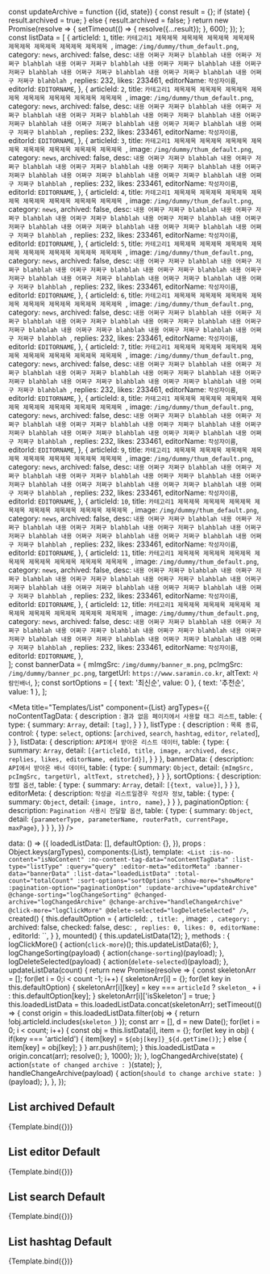 const updateArchive = function ({id, state}) {
  const result = {};
  if (state) {
    result.archived = true;
  } else {
    result.archived = false;
  }
  return new Promise(resolve => {
    setTimeout(() => {
      resolve({...result});
    }, 600);
  });
};
const listData = [
  {
    articleId: `1`,
    title: `카테고리1 제목제목 제목제목 제목제목 제목제목 제목제목 제목제목 제목제목 제목제목 `,
    image: `/img/dummy/thum_default.png`,
    category: `news`,
    archived: false,
    desc: `내용 어쩌구 저쩌구 blahblah 내용 어쩌구 저쩌구 blahblah 내용 어쩌구 저쩌구 blahblah 내용 어쩌구 저쩌구 blahblah 내용 어쩌구 저쩌구 blahblah 내용 어쩌구 저쩌구 blahblah 내용 어쩌구 저쩌구 blahblah 내용 어쩌구 저쩌구 blahblah `,
    replies: 232,
    likes: 233461,
    editorName: `작성자이름`,
    editorId: `EDITORNAME`,
  },
  {
    articleId: `2`,
    title: `카테고리1 제목제목 제목제목 제목제목 제목제목 제목제목 제목제목 제목제목 제목제목 `,
    image: `/img/dummy/thum_default.png`,
    category: `news`,
    archived: false,
    desc: `내용 어쩌구 저쩌구 blahblah 내용 어쩌구 저쩌구 blahblah 내용 어쩌구 저쩌구 blahblah 내용 어쩌구 저쩌구 blahblah 내용 어쩌구 저쩌구 blahblah 내용 어쩌구 저쩌구 blahblah 내용 어쩌구 저쩌구 blahblah 내용 어쩌구 저쩌구 blahblah `,
    replies: 232,
    likes: 233461,
    editorName: `작성자이름`,
    editorId: `EDITORNAME`,
  },
  {
    articleId: `3`,
    title: `카테고리1 제목제목 제목제목 제목제목 제목제목 제목제목 제목제목 제목제목 제목제목 `,
    image: `/img/dummy/thum_default.png`,
    category: `news`,
    archived: false,
    desc: `내용 어쩌구 저쩌구 blahblah 내용 어쩌구 저쩌구 blahblah 내용 어쩌구 저쩌구 blahblah 내용 어쩌구 저쩌구 blahblah 내용 어쩌구 저쩌구 blahblah 내용 어쩌구 저쩌구 blahblah 내용 어쩌구 저쩌구 blahblah 내용 어쩌구 저쩌구 blahblah `,
    replies: 232,
    likes: 233461,
    editorName: `작성자이름`,
    editorId: `EDITORNAME`,
  },
  {
    articleId: `4`,
    title: `카테고리1 제목제목 제목제목 제목제목 제목제목 제목제목 제목제목 제목제목 제목제목 `,
    image: `/img/dummy/thum_default.png`,
    category: `news`,
    archived: false,
    desc: `내용 어쩌구 저쩌구 blahblah 내용 어쩌구 저쩌구 blahblah 내용 어쩌구 저쩌구 blahblah 내용 어쩌구 저쩌구 blahblah 내용 어쩌구 저쩌구 blahblah 내용 어쩌구 저쩌구 blahblah 내용 어쩌구 저쩌구 blahblah 내용 어쩌구 저쩌구 blahblah `,
    replies: 232,
    likes: 233461,
    editorName: `작성자이름`,
    editorId: `EDITORNAME`,
  },
  {
    articleId: `5`,
    title: `카테고리1 제목제목 제목제목 제목제목 제목제목 제목제목 제목제목 제목제목 제목제목 `,
    image: `/img/dummy/thum_default.png`,
    category: `news`,
    archived: false,
    desc: `내용 어쩌구 저쩌구 blahblah 내용 어쩌구 저쩌구 blahblah 내용 어쩌구 저쩌구 blahblah 내용 어쩌구 저쩌구 blahblah 내용 어쩌구 저쩌구 blahblah 내용 어쩌구 저쩌구 blahblah 내용 어쩌구 저쩌구 blahblah 내용 어쩌구 저쩌구 blahblah `,
    replies: 232,
    likes: 233461,
    editorName: `작성자이름`,
    editorId: `EDITORNAME`,
  },
  {
    articleId: `6`,
    title: `카테고리1 제목제목 제목제목 제목제목 제목제목 제목제목 제목제목 제목제목 제목제목 `,
    image: `/img/dummy/thum_default.png`,
    category: `news`,
    archived: false,
    desc: `내용 어쩌구 저쩌구 blahblah 내용 어쩌구 저쩌구 blahblah 내용 어쩌구 저쩌구 blahblah 내용 어쩌구 저쩌구 blahblah 내용 어쩌구 저쩌구 blahblah 내용 어쩌구 저쩌구 blahblah 내용 어쩌구 저쩌구 blahblah 내용 어쩌구 저쩌구 blahblah `,
    replies: 232,
    likes: 233461,
    editorName: `작성자이름`,
    editorId: `EDITORNAME`,
  },
  {
    articleId: `7`,
    title: `카테고리1 제목제목 제목제목 제목제목 제목제목 제목제목 제목제목 제목제목 제목제목 `,
    image: `/img/dummy/thum_default.png`,
    category: `news`,
    archived: false,
    desc: `내용 어쩌구 저쩌구 blahblah 내용 어쩌구 저쩌구 blahblah 내용 어쩌구 저쩌구 blahblah 내용 어쩌구 저쩌구 blahblah 내용 어쩌구 저쩌구 blahblah 내용 어쩌구 저쩌구 blahblah 내용 어쩌구 저쩌구 blahblah 내용 어쩌구 저쩌구 blahblah `,
    replies: 232,
    likes: 233461,
    editorName: `작성자이름`,
    editorId: `EDITORNAME`,
  },
  {
    articleId: `8`,
    title: `카테고리1 제목제목 제목제목 제목제목 제목제목 제목제목 제목제목 제목제목 제목제목 `,
    image: `/img/dummy/thum_default.png`,
    category: `news`,
    archived: false,
    desc: `내용 어쩌구 저쩌구 blahblah 내용 어쩌구 저쩌구 blahblah 내용 어쩌구 저쩌구 blahblah 내용 어쩌구 저쩌구 blahblah 내용 어쩌구 저쩌구 blahblah 내용 어쩌구 저쩌구 blahblah 내용 어쩌구 저쩌구 blahblah 내용 어쩌구 저쩌구 blahblah `,
    replies: 232,
    likes: 233461,
    editorName: `작성자이름`,
    editorId: `EDITORNAME`,
  },
  {
    articleId: `9`,
    title: `카테고리1 제목제목 제목제목 제목제목 제목제목 제목제목 제목제목 제목제목 제목제목 `,
    image: `/img/dummy/thum_default.png`,
    category: `news`,
    archived: false,
    desc: `내용 어쩌구 저쩌구 blahblah 내용 어쩌구 저쩌구 blahblah 내용 어쩌구 저쩌구 blahblah 내용 어쩌구 저쩌구 blahblah 내용 어쩌구 저쩌구 blahblah 내용 어쩌구 저쩌구 blahblah 내용 어쩌구 저쩌구 blahblah 내용 어쩌구 저쩌구 blahblah `,
    replies: 232,
    likes: 233461,
    editorName: `작성자이름`,
    editorId: `EDITORNAME`,
  },
  {
    articleId: `10`,
    title: `카테고리1 제목제목 제목제목 제목제목 제목제목 제목제목 제목제목 제목제목 제목제목 `,
    image: `/img/dummy/thum_default.png`,
    category: `news`,
    archived: false,
    desc: `내용 어쩌구 저쩌구 blahblah 내용 어쩌구 저쩌구 blahblah 내용 어쩌구 저쩌구 blahblah 내용 어쩌구 저쩌구 blahblah 내용 어쩌구 저쩌구 blahblah 내용 어쩌구 저쩌구 blahblah 내용 어쩌구 저쩌구 blahblah 내용 어쩌구 저쩌구 blahblah `,
    replies: 232,
    likes: 233461,
    editorName: `작성자이름`,
    editorId: `EDITORNAME`,
  },
  {
    articleId: `11`,
    title: `카테고리1 제목제목 제목제목 제목제목 제목제목 제목제목 제목제목 제목제목 제목제목 `,
    image: `/img/dummy/thum_default.png`,
    category: `news`,
    archived: false,
    desc: `내용 어쩌구 저쩌구 blahblah 내용 어쩌구 저쩌구 blahblah 내용 어쩌구 저쩌구 blahblah 내용 어쩌구 저쩌구 blahblah 내용 어쩌구 저쩌구 blahblah 내용 어쩌구 저쩌구 blahblah 내용 어쩌구 저쩌구 blahblah 내용 어쩌구 저쩌구 blahblah `,
    replies: 232,
    likes: 233461,
    editorName: `작성자이름`,
    editorId: `EDITORNAME`,
  },
  {
    articleId: `12`,
    title: `카테고리1 제목제목 제목제목 제목제목 제목제목 제목제목 제목제목 제목제목 제목제목 `,
    image: `/img/dummy/thum_default.png`,
    category: `news`,
    archived: false,
    desc: `내용 어쩌구 저쩌구 blahblah 내용 어쩌구 저쩌구 blahblah 내용 어쩌구 저쩌구 blahblah 내용 어쩌구 저쩌구 blahblah 내용 어쩌구 저쩌구 blahblah 내용 어쩌구 저쩌구 blahblah 내용 어쩌구 저쩌구 blahblah 내용 어쩌구 저쩌구 blahblah `,
    replies: 232,
    likes: 233461,
    editorName: `작성자이름`,
    editorId: `EDITORNAME`,
  },  
];
const bannerData = {
  mImgSrc: `/img/dummy/banner_m.png`,
  pcImgSrc: `/img/dummy/banner_pc.png`,
  targetUrl: `https://www.saramin.co.kr`,
  altText: `사람인배너`,
};
const sortOptions = [
  { text: '최신순', value: 0 },
  { text: '추천순', value: 1 },
];

<Meta
  title="Templates/List"
  component={List}
  argTypes={{
    noContentTagData: {
      description : `결과 없음 페이지에서 사용할 태그 리스트`,
      table: {
        type: {
          summary: `Array`,
          detail: `[tag]`,
        }
      }
    },
    listType : {
      description : `목록 종류`,
      control: {
        type: `select`,
        options: [`archived`, `search`, `hashtag`, `editor`, `related`],
      }
    },
    listData: {
      description: `API에서 받아온 리스트 데이터`,
      table: {
        type: {
          summary: `Array`,
          detail: `[{articleId, title, image, archived, desc, replies, likes, editorName, editorId}]`,
        }
      }
    },
    bannerData: {
      description: `API에서 받아온 배너 데이터`,
      table: {
        type: {
          summary: `Object`,
          detail: `{mImgSrc, pcImgSrc, targetUrl, altText, stretched}`,
        }
      }
    },
    sortOptions: {
      description: `정렬 옵션`,
      table: {
        type: {
          summary: `Array`,
          detail: `[{text, value}]`,
        }
      }
    },
    editorMeta: {
      description: `작성글 리스트일경우 작성자 정보`,
      table: {
        type: {
          summary: `Object`,
          detail: `{image, intro, name}`,
        }
      }
    },
    paginationOption: {
      description: `Pagination 사용시 전달할 옵션`,
      table: {
        type: {
          summary: `Object`,
          detail: `{parameterType, parameterName, routerPath, currentPage, maxPage}`,
        }
      }
    },
  }}
/>

  data: () => ({
    loadedListData: [],
    defaultOption: {},
  }),
  props : Object.keys(argTypes),
  components:{List},
  template:`
    <List
      :is-no-content="isNoContent"
      :no-content-tag-data="noContentTagData"
      :list-type="listType"
      :query="query"
      :editor-meta="editorMeta"
      :banner-data="bannerData"
      :list-data="loadedListData"
      :total-count="totalCount"
      :sort-options="sortOptions"
      :show-more="showMore"
      :pagination-option="paginationOption"
      :update-archive="updateArchive"
      @change-sorting="logChangeSorting"
      @changed-archive="logChangedArchive"
      @change-archive="handleChangeArchive"
      @click-more="logClickMore"
      @delete-selected="logDeleteSelected"
    />`,
  created() {
    this.defaultOption = {
      articleId: ``,
      title: ``,
      image: ``,
      category: ``,
      archived: false,
      checked: false,
      desc: ``,
      replies: 0,
      likes: 0,
      editorName: ``,
      editorId: ``,
    }
  },
  mounted() {
    this.updateListData(12);
  },
  methods : {
    logClickMore() {
      action(`click-more`)();
      this.updateListData(6);
    },
    logChangeSorting(payload) {
      action(`change-sorting`)(payload);
    },
    logDeleteSelected(payload) {
      action(`delete-selected`)(payload);
    },
    updateListData(count) {
      return new Promise(resolve => {
        const skeletonArr = [];
        for(let i = 0;i < count -1; i++) {
          skeletonArr[i] = {};
          for(let key in this.defaultOption) {
            skeletonArr[i][key] = key === `articleId` ? `skeleton_` + i : this.defaultOption[key];
          }
          skeletonArr[i]['isSkeleton'] = true;
        }
        this.loadedListData = this.loadedListData.concat(skeletonArr);
        setTimeout(() => {
          const origin = this.loadedListData.filter(obj => {
            return !obj.articleId.includes(`skeleton_`)
          });
          const arr = [],
            d = new Date();
          for(let i = 0; i < count; i++) {
            const obj = this.listData[i],
              item = {};
            for(let key in obj) {
              if(key === 'articleId') {
                item[key] = `${obj[key]}_${d.getTime()}`;
              } else {
                item[key] = obj[key];
              }
            }
            arr.push(item);
          }
          this.loadedListData = origin.concat(arr);
          resolve();
        }, 1000);
      });
    },
    logChangedArchive(state) {
      action(`state of changed archive : `)(state);
    },
    handleChangeArchive(payload) {
      action(`should to change archive state: `)(payload);
    },
  },
});

## List archived Default

<Canvas>
  <Story
    name="archived"
    args={{
      isNoContent: false,
      noContentTagData: [`추천태그1`, `추천태그2`, `추천태그3`],
      listType: `archived`,
      totalCount: 2345,
      listData: listData,
      bannerData,
      sortOptions,
      updateArchive,
      paginationOption: {
        parameterType : `params`,
        parameterName : `page`,
        routerPath : `/aaa`,
        defaultPageCount : 10,
        currentPage : 1,
        maxPage : 11
      },
    }}
    parameters={{layout: `fullscreen`}}
  >
    {Template.bind({})}
  </Story>
</Canvas>

## List editor Default

<Canvas>
  <Story
    name="editor"
    args={{
      isNoContent: false,
      noContentTagData: [`추천태그1`, `추천태그2`, `추천태그3`],
      listType: `editor`,
      editorMeta: {
        image: `https://pds.saramin.co.kr/person/photo/2021/06/qutzfv_3a3w-1meg1l3_qutzfum9e31meg1l3qutzfqwl1v1meg1l3700.jpg`,
        intro: `야옹이가 야옹야옹 야옹이가 야옹야옹 야옹이가 야옹야옹 야옹이가 야옹야옹 야옹이가 야옹야옹야옹이가 야옹야옹야옹이가 야옹야옹야옹이가 야옹야옹`,
        name: `야옹이`,
      },
      totalCount: 2345,
      listData: listData,
      bannerData,
      sortOptions,
      updateArchive,
      showMore: true,
    }}
    parameters={{layout: `fullscreen`}}
  >
    {Template.bind({})}
  </Story>
</Canvas>

## List search Default

<Canvas>
  <Story
    name="search"
    args={{
      isNoContent: false,
      noContentTagData: [`추천태그1`, `추천태그2`, `추천태그3`],
      listType: `search`,
      query: `검색한검색어`,
      totalCount: 2345,
      listData: listData,
      bannerData,
      sortOptions,
      updateArchive,
      showMore: true,
    }}
    parameters={{layout: `fullscreen`}}
  >
    {Template.bind({})}
  </Story>
</Canvas>

## List hashtag Default

<Canvas>
  <Story
    name="hashtag"
    args={{
      isNoContent: false,
      noContentTagData: [`추천태그1`, `추천태그2`, `추천태그3`],
      listType: `hashtag`,
      query: `검색한해시태그`,
      totalCount: 2345,
      listData: listData,
      bannerData,
      sortOptions,
      updateArchive,
      showMore: true,
    }}
    parameters={{layout: `fullscreen`}}
  >
    {Template.bind({})}
  </Story>
</Canvas>
